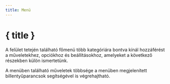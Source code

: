 ```yaml
---
title: Menü
---
```


<script lang="ts">
</script>

# { title }

A felület tetején található főmenü több kategóriára bontva kínál hozzáférést a műveletekhez, opciókhoz és beállításokhoz, amelyeket a következő részekben külön ismertetünk.

<DocsNote>

A menüben található műveletek többsége a menüben megjelenített billentyűparancsok segítségével is végrehajtható.

</DocsNote>
